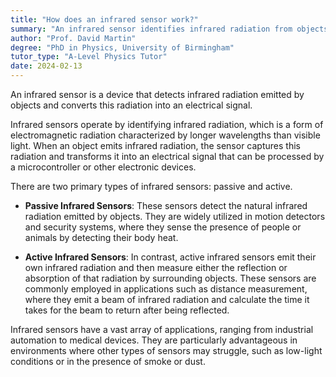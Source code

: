 ```yaml
---
title: "How does an infrared sensor work?"
summary: "An infrared sensor identifies infrared radiation from objects and transforms it into an electrical signal."
author: "Prof. David Martin"
degree: "PhD in Physics, University of Birmingham"
tutor_type: "A-Level Physics Tutor"
date: 2024-02-13
---
```


An infrared sensor is a device that detects infrared radiation emitted by objects and converts this radiation into an electrical signal.

Infrared sensors operate by identifying infrared radiation, which is a form of electromagnetic radiation characterized by longer wavelengths than visible light. When an object emits infrared radiation, the sensor captures this radiation and transforms it into an electrical signal that can be processed by a microcontroller or other electronic devices.

There are two primary types of infrared sensors: passive and active. 

- **Passive Infrared Sensors**: These sensors detect the natural infrared radiation emitted by objects. They are widely utilized in motion detectors and security systems, where they sense the presence of people or animals by detecting their body heat.

- **Active Infrared Sensors**: In contrast, active infrared sensors emit their own infrared radiation and then measure either the reflection or absorption of that radiation by surrounding objects. These sensors are commonly employed in applications such as distance measurement, where they emit a beam of infrared radiation and calculate the time it takes for the beam to return after being reflected.

Infrared sensors have a vast array of applications, ranging from industrial automation to medical devices. They are particularly advantageous in environments where other types of sensors may struggle, such as low-light conditions or in the presence of smoke or dust.
    